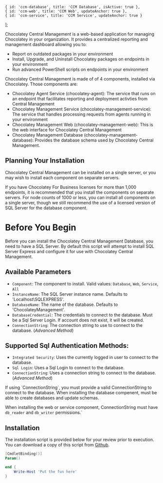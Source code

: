 ---
---
    { id: 'ccm-database', title: 'CCM Database', isActive: true },
    { id: 'ccm-web', title: 'CCM Web', updateAnchor: true },
    { id: 'ccm-service', title: 'CCM Service', updateAnchor: true }
];

Chocolatey Central Management is a web-based application for managing Chocolatey in your organization. It provides a centralized reporting
and management dashboard allowing you to:

- Report on outdated packages in your environment
- Install, Upgrade, and Uninstall Chocolatey packages on endpoints in your environment
- Run advanced PowerShell scripts on endpoints in your environment

Chocolatey Central Management is made of of 4 components, installed via Chocolatey. Those components are:

- Chocolatey Agent Service (chocolatey-agent): The service that runs on an endpoint that facilitates reporting and deployment activties from Central Management
- Chocolatey Management Service (chocolatey-management-service): The service that handles processing requests from agents running in your environment
- Chocolatey Management Web (chocolatey-management-web): This is the web interface for Chocolatey Central Management
- Chocolatey Management Database (chocolatey-management-database): Provides the database schema used by Chocolatey Central Management.

## Planning Your Installation

Chocolatey Central Management can be installed on a single server, or you may wish to install each component on separate servers.

If you have Chocolatey For Business licenses for more than 1,000 endpoints, it is recommended that you install the components on separate servers.
For node counts of 1000 or less, you can install all components on a single server, though we still recommend the use of a licensed version of SQL Server for the database component.

# Before You Begin

Before you can install the Chocolatey Central Management Database, you need to have a SQL Server.
By default this script will attempt to install SQL Server Express and configure it for use with Chocolatey Central Management.

## Available Parameters

- `Component`: The component to install. Valid values: `Database`, `Web`, `Service`, `All`
- `InstanceName`: The SQL Server instance name. Defaults to 'Localhost\SQLEXPRESS'.
- `DatabaseName`: The name of the database. Defaults to 'ChocolateyManagement'.
- `DatabaseCredential`: The credentials to connect to the database. Must be a Sql Server Login. If account does not exist, it will be created.
- `ConnectionString`: The connection string to use to connect to the database. (_Advanced Method_)

## Supported Sql Authentication Methods:

- `Integrated Security`: Uses the currently logged in user to connect to the database.
- `Sql Login`: Uses a Sql Login to connect to the database.
- `ConnectionString`: Uses a connection string to connect to the database. (_Advanced Method_)

<Callout type="warning">
If using `ConnectionString`, you must provide a valid ConnectionString to connect to the database.
When installing the database compenent, must be able to create databases and update schemas.

When installing the web or service component, ConnectionString must have `db_reader` and `db_writer` permissions.`
</Callout>

## Installation

The installation script is provided below for your review prior to execution. You can download a copy of this script from [Github](#placeholder).

```powershell
[CmdletBinding()]
Param()

end {
    Write-Host 'Put the fun here'
}
```

<TabsTabContainer content={ccmInstall} />
<TabsPaneContainer>
    <TabsPane content={ccmInstall[0]}>
        <OrgGuideCcmDatabase />
        <Xref title="Back To Top" value="setup-central-management" anchor="installation"/>
    </TabsPane>
    <TabsPane content={ccmInstall[1]}>
        <CentralManagementWebsiteSetup />
        <Xref title="Back To Top" value="setup-central-management" anchor="installation"/>
    </TabsPane>
    <TabsPane content={ccmInstall[2]}>
        <OrgGuideCcmService />
        <Xref title="Back To Top" value="setup-central-management" anchor="installation"/>
    </TabsPane>
</TabsPaneContainer>
